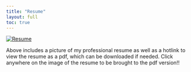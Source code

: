 ```yaml
---
title: "Resume"
layout: full
toc: true
---
```


[![Resume](Images/ResumeImage.jpg)](Images/Resume.pdf)

Above includes a picture of my professional resume as well as a hotlink to view the resume as a pdf, which can be downloaded
if needed. Click anywhere on the image of the resume to be brought to the pdf version!!